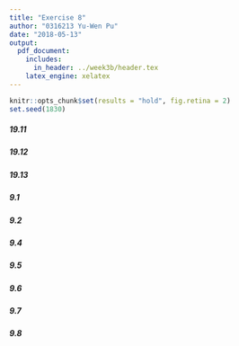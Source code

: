 ```yaml
---
title: "Exercise 8"
author: "0316213 Yu-Wen Pu"
date: "2018-05-13"
output:
  pdf_document:
    includes:
      in_header: ../week3b/header.tex
    latex_engine: xelatex
---
```


```r
knitr::opts_chunk$set(results = "hold", fig.retina = 2)
set.seed(1830)
```

##### 19.11



##### 19.12



##### 19.13



##### 9.1



##### 9.2



##### 9.4



##### 9.5



##### 9.6



##### 9.7



##### 9.8


